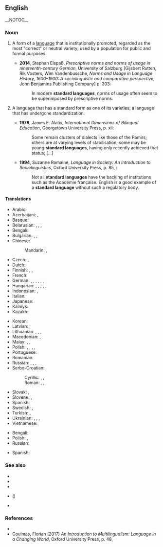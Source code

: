 ==English==
{{wp}}
__NOTOC__

===Noun===
{{en-noun}}

# {{lb|en|sociolinguistics}} A form of a [[language]] that is institutionally promoted, regarded as the most "correct" or neutral variety; used by a population for public and formal purposes.
#: {{syn|en|standard|standard dialect|standard variety}}
#* '''2014''', Stephan Elspaß, ''Prescriptive norms and norms of usage in nineteenth-century German'', University of Salzburg [Gijsbert Rutten, Rik Vosters, Wim Vandenbussche, ''Norms and Usage in Language History, 1600–1900: A sociolinguistic and comparative perspective'', John Benjamins Publishing Company] p. 303:
#*: In modern '''standard languages''', norms of usage often seem to be superimposed by prescriptive norms.
# {{lb|en|sociolinguistics}} A language that has a standard form as one of its varieties; a language that has undergone standardization.
#: {{syn|en|[[standardized]] [[language]]}}
#* '''1978''', James E. Alatis, ''International Dimensions of Bilingual Education'', Georgetown University Press, p. xii:
#*: Some remain clusters of dialects like those of the Pamirs; others are at varying levels of stabilisation; some may be young '''standard languages''', having only recently achieved that status; [...]
#* '''1994''', Suzanne Romaine, ''Language in Society: An Introduction to Sociolinguistics'', Oxford University Press, p. 85, {{ISBN|978-0-19-875133-5}}:
#*: Not all '''standard languages''' have the backing of institutions such as the Académie française. English is a good example of a '''standard language''' without such a regulatory body.

====Translations====
{{trans-top|standard variety}}
* Arabic: {{t|ar|معيرة لغة|f|tr=muʿīra luḡa}}
* Azerbaijani: {{t|az|standart dil}}, {{t|az|ədəbi dil}}
* Basque: {{t|eu|hizkuntza estandar}}
* Belarusian: {{t|be|стандартная мова|f}}, {{t|be|літаратурная мова|f}}, {{t|be|нарматыўная мова|f}}, {{t|be|культурная мова|f}}
* Bengali: {{t|bn|প্রমিত ভাষা|tr=prômitô bhaśa}}
* Bulgarian: {{t|bg|стандартен език|m}}, {{t|bg|литературен език|m}}, {{t|bg|книжовен език|m}}
* Chinese:
*: Mandarin: {{t|cmn|標準語言|sc=Hani}}, {{t|cmn|标准语言|sc=Hani}}
* Czech: {{t|cs|standardní jazyk|m}}, {{t|cs|spisovný jazyk|m}}
* Dutch: {{t+|nl|standaardtaal|f}}
* Finnish: {{t+|fi|yleiskieli}}, {{t+|fi|kirjakieli}} {{q|written}}, {{t|fi|standardikieli}}
* French: {{t|fr|langue standard|f}}
* German: {{t+|de|Standardsprache|f}}, {{t+|de|Ausbausprache|f}}, {{t+|de|Schriftsprache|f}} {{gloss|especially written}}, {{t+|de|Einheitssprache|f}}, {{t+|de|Hochsprache|f}}, {{t+|de|Gemeinsprache|f}}, {{t+|de|Literatursprache|f}}
* Hungarian: {{t|hu|sztenderd nyelvváltozat}}, {{t+|hu|sztenderd nyelv}}, {{t+|hu|köznyelv}}, {{t|hu|sztenderd}}, {{t|hu|irodalmi nyelv}}, {{t+|hu|[[művelt]] [[köznyelv]]}}
* Indonesian: {{t+|id|bahasa baku}}, {{t+|id|bahasa standar}}
* Italian: {{t|it|lingua standard|f}}
* Japanese: {{t|ja|標準語|tr=hyōjungo}}
* Kalmyk: {{t|xal|бәрмҗ келн}}
* Kazakh: {{t|kk|әдеби тіл}}
{{trans-mid}}
* Korean: {{t+|ko|표준어|sc=Kore}}
* Latvian: {{t|lv|standarta valoda|f}}, {{t|lv|literārā valoda|f}}
* Lithuanian: {{t|lt|bendrinė kalba|f}}, {{t|lt|standartinė kalba|f}}, {{t|lt|bendroji kalba|f}}, {{t|lt|literatūrinė kalba|f}}
* Macedonian: {{t|mk|стандарден јазик|m}}, {{t|mk|литературен јазик|m}}
* Malay: {{t|ms|bahasa baku}}, {{t|ms|bahasa piawai}}, {{t|ms|bahasa standard}}
* Polish: {{t+|pl|język ogólny|m}}, {{t+|pl|język standardowy|m}}, {{t+|pl|język literacki|m}}, {{t|pl|dialekt kulturalny|m}}, {{t|pl|narzecze ogólne|n}}
* Portuguese: {{t|pt|língua padrão}}
* Romanian: {{t|ro|limbă standard}}
* Russian: {{t|ru|станда́ртный язы́к|m}}, {{t+|ru|литерату́рный язы́к|m}}, {{t|ru|нормати́вный язы́к|m}}, {{t|ru|культу́рный язы́к|m}}
* Serbo-Croatian:
*: Cyrillic: {{t|sh|стандардни језик|m|sc=Cyrl}}, {{t|sh|књижевни језик|m|sc=Cyrl}}, {{t|sh|стандардни идиом|m|sc=Cyrl}}
*: Roman: {{t|sh|standardni jezik|m}}, {{t|sh|književni jezik|m}}, {{t|sh|standardni idiom|m}}
* Slovak: {{t|sk|štandardný jazyk|m}}, {{t|sk|spisovný jazyk|m}}
* Slovene: {{t|sl|standardni jezik|m}}, {{t|sl|knjižni jezik|m}}
* Spanish: {{t|es|lengua estándar|f}}
* Swedish: {{t+|sv|standardspråk|n}}, {{t|sv|riksspråk|n}}
* Turkish: {{t+|tr|standart dil}}, {{t+|tr|ölçünlü dil}}
* Ukrainian: {{t+|uk|літературна мова|f}}, {{t|uk|стандартна мова|f}}, {{t|uk|нормативна мова|f}}, {{t|uk|культурна мова|f}}
* Vietnamese: {{t|vi|tiếng chuẩn}}
{{trans-bottom}}
{{trans-top|standardized language}}
* Bengali: {{t|bn|প্রমিত ভাষা|tr=prômitô bhaśa}}
* Polish: {{t+|pl|język standardowy|m}}, {{t+|pl|język literacki|m}}
* Russian: {{t|ru|станда́ртный язы́к|m}}
{{trans-mid}}
* Spanish: {{t|es|lengua estándar|f}}
{{trans-bottom}}

===See also===
* {{l|en|literary language}}
* {{l|en|Modern Standard Arabic}}
* {{l|en|Standard English}}
* {{l|en|Standard Chinese}} ({{l|en|Standard Mandarin}})
* {{l|en|Standard German}}

===References===
* {{Cite book|last=Finegan|first=Edward|year=2007|title=Language: Its Structure and Use|location=Boston|publisher=Cengage Learning|pages=14|isbn=1413030556|url=http://books.google.com/books?id=7oVNbsmOqWwC}}
* Coulmas, Florian (2017) ''An Introduction to Multilingualism: Language in a Changing World'', Oxford University Press, p. 48, {{ISBN|978-0-19-879110-2}}